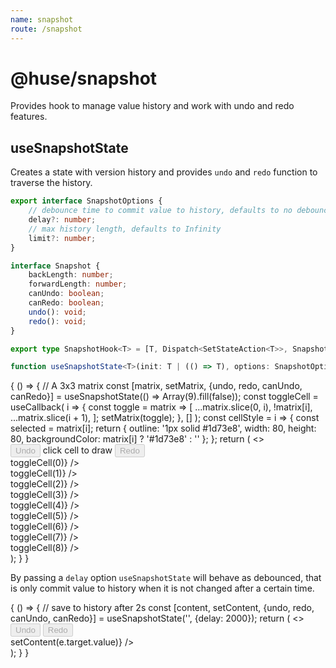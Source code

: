 ```yaml
---
name: snapshot
route: /snapshot
---
```



# @huse/snapshot

Provides hook to manage value history and work with undo and redo features.

## useSnapshotState

Creates a state with version history and provides `undo` and `redo` function to traverse the history.

```typescript
export interface SnapshotOptions {
    // debounce time to commit value to history, defaults to no debounce
    delay?: number;
    // max history length, defaults to Infinity
    limit?: number;
}

interface Snapshot {
    backLength: number;
    forwardLength: number;
    canUndo: boolean;
    canRedo: boolean;
    undo(): void;
    redo(): void;
}

export type SnapshotHook<T> = [T, Dispatch<SetStateAction<T>>, Snapshot];

function useSnapshotState<T>(init: T | (() => T), options: SnapshotOptions = {}): SnapshotHook<T>
```

<Playground>
    {
        () => {
            // A 3x3 matrix
            const [matrix, setMatrix, {undo, redo, canUndo, canRedo}] = useSnapshotState(() => Array(9).fill(false));
            const toggleCell = useCallback(
                i => {
                    const toggle = matrix => [
                        ...matrix.slice(0, i),
                        !matrix[i],
                        ...matrix.slice(i + 1),
                    ];
                    setMatrix(toggle);
                },
                []
            );
            const cellStyle = i => {
                const selected = matrix[i];
                return {
                    outline: '1px solid #1d73e8',
                    width: 80,
                    height: 80,
                    backgroundColor: matrix[i] ? '#1d73e8' : ''
                };
            };
            return (
                <>
                    <div style={{display: 'flex', flexDirection: 'column', alignItems: 'center'}}>
                        <div style={{marginBottom: 20}}>
                            <Button onClick={undo} disabled={!canUndo}>Undo</Button>
                            click cell to draw
                            <Button onClick={redo} disabled={!canRedo}>Redo</Button>
                        </div>
                        <div style={{width: 240, height: 240, display: 'flex', flexWrap: 'wrap'}}>
                            <div style={cellStyle(0)} onClick={() => toggleCell(0)} />
                            <div style={cellStyle(1)} onClick={() => toggleCell(1)} />
                            <div style={cellStyle(2)} onClick={() => toggleCell(2)} />
                            <div style={cellStyle(3)} onClick={() => toggleCell(3)} />
                            <div style={cellStyle(4)} onClick={() => toggleCell(4)} />
                            <div style={cellStyle(5)} onClick={() => toggleCell(5)} />
                            <div style={cellStyle(6)} onClick={() => toggleCell(6)} />
                            <div style={cellStyle(7)} onClick={() => toggleCell(7)} />
                            <div style={cellStyle(8)} onClick={() => toggleCell(8)} />
                        </div>
                    </div>
                </>
            );
        }
    }
</Playground>

By passing a `delay` option `useSnapshotState` will behave as debounced,
that is only commit value to history when it is not changed after a certain time.

<Playground>
    {
        () => {
            // save to history after 2s
            const [content, setContent, {undo, redo, canUndo, canRedo}] = useSnapshotState('', {delay: 2000});
            return (
                <>
                    <div>
                        <div style={{marginBottom: 20}}>
                            <Button onClick={undo} disabled={!canUndo}>Undo</Button>
                            <Button onClick={redo} disabled={!canRedo}>Redo</Button>
                        </div>
                        <div>
                            <Input.TextArea rows={6} value={content} onChange={e => setContent(e.target.value)} />
                        </div>
                    </div>
                </>
            );
        }
    }
</Playground>
